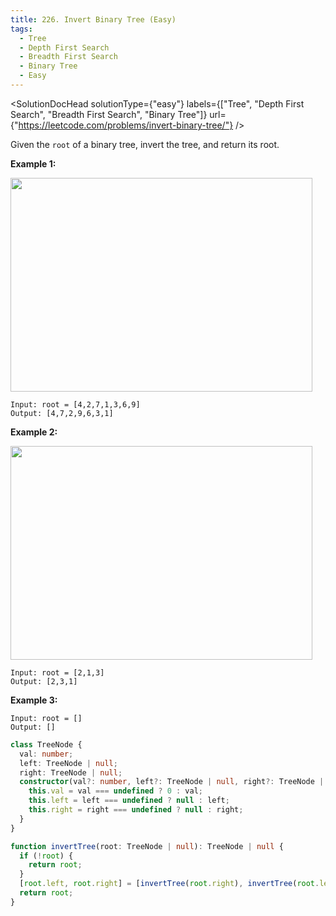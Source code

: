 ```yaml
---
title: 226. Invert Binary Tree (Easy)
tags:
  - Tree
  - Depth First Search
  - Breadth First Search
  - Binary Tree
  - Easy
---
```



<SolutionDocHead
  solutionType={"easy"}
  labels={["Tree", "Depth First Search", "Breadth First Search", "Binary Tree"]}
  url={"https://leetcode.com/problems/invert-binary-tree/"}
/>

Given the `root` of a binary tree, invert the tree, and return its root.

<b>Example 1:</b>
<br />

<img src={imageURL} width="483" height="342" />

```
Input: root = [4,2,7,1,3,6,9]
Output: [4,7,2,9,6,3,1]
```

<b>Example 2:</b>
<br />

<img src={imageURL2} width="483" height="342" />

```
Input: root = [2,1,3]
Output: [2,3,1]
```

<b>Example 3:</b>

```
Input: root = []
Output: []
```

```ts title=TreeNode.ts
class TreeNode {
  val: number;
  left: TreeNode | null;
  right: TreeNode | null;
  constructor(val?: number, left?: TreeNode | null, right?: TreeNode | null) {
    this.val = val === undefined ? 0 : val;
    this.left = left === undefined ? null : left;
    this.right = right === undefined ? null : right;
  }
}
```

```ts title=solution.ts
function invertTree(root: TreeNode | null): TreeNode | null {
  if (!root) {
    return root;
  }
  [root.left, root.right] = [invertTree(root.right), invertTree(root.left)];
  return root;
}
```
